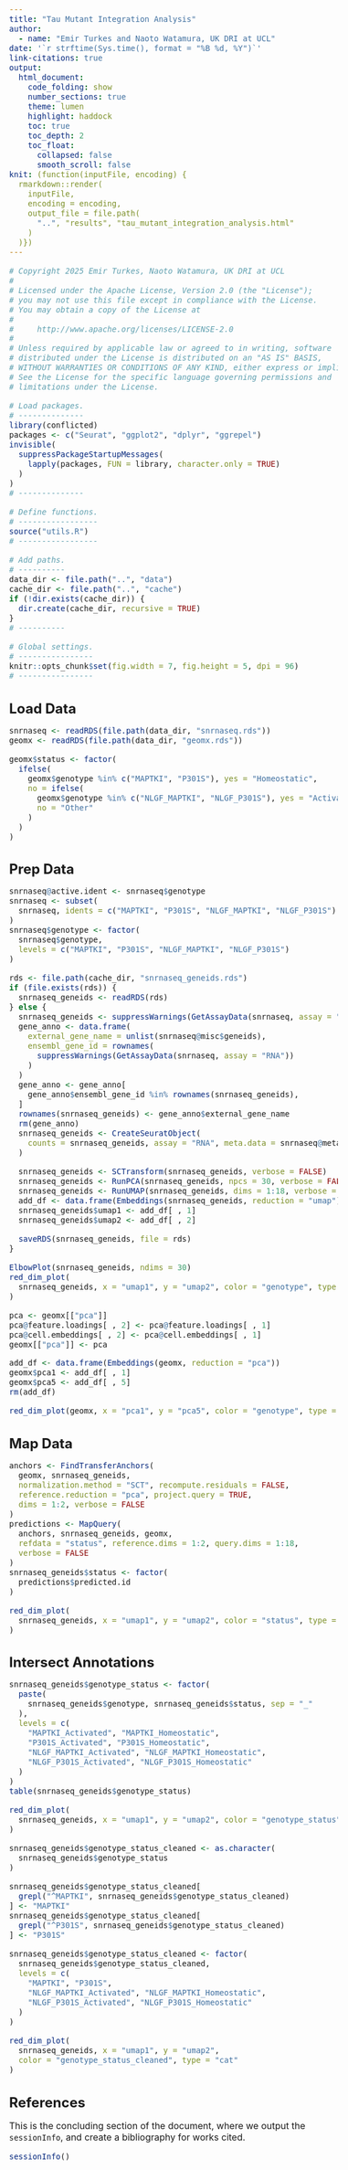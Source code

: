 ```yaml
---
title: "Tau Mutant Integration Analysis"
author:
  - name: "Emir Turkes and Naoto Watamura, UK DRI at UCL"
date: '`r strftime(Sys.time(), format = "%B %d, %Y")`'
link-citations: true
output:
  html_document:
    code_folding: show
    number_sections: true
    theme: lumen
    highlight: haddock
    toc: true
    toc_depth: 2
    toc_float:
      collapsed: false
      smooth_scroll: false
knit: (function(inputFile, encoding) {
  rmarkdown::render(
    inputFile,
    encoding = encoding,
    output_file = file.path(
      "..", "results", "tau_mutant_integration_analysis.html"
    )
  )})
---
```


<style type="text/css">
body {font-size: 16px;}
h1.title {font-size: 35px;}
h1 {font-size: 24px;}
h2 {font-size: 22px;}
.toc-content {padding-left: 0px; padding-right: 0px;}
div.tocify {width: 100%;}
.tocify-subheader .tocify-item {
  font-size: 0.95em; padding-left: 25px; text-indent: 0;
}
div.main-container {max-width: none; width: 100%;}
</style>

```r
# Copyright 2025 Emir Turkes, Naoto Watamura, UK DRI at UCL
#
# Licensed under the Apache License, Version 2.0 (the "License");
# you may not use this file except in compliance with the License.
# You may obtain a copy of the License at
#
#     http://www.apache.org/licenses/LICENSE-2.0
#
# Unless required by applicable law or agreed to in writing, software
# distributed under the License is distributed on an "AS IS" BASIS,
# WITHOUT WARRANTIES OR CONDITIONS OF ANY KIND, either express or implied.
# See the License for the specific language governing permissions and
# limitations under the License.

# Load packages.
# --------------
library(conflicted)
packages <- c("Seurat", "ggplot2", "dplyr", "ggrepel")
invisible(
  suppressPackageStartupMessages(
    lapply(packages, FUN = library, character.only = TRUE)
  )
)
# --------------

# Define functions.
# -----------------
source("utils.R")
# -----------------

# Add paths.
# ----------
data_dir <- file.path("..", "data")
cache_dir <- file.path("..", "cache")
if (!dir.exists(cache_dir)) {
  dir.create(cache_dir, recursive = TRUE)
}
# ----------

# Global settings.
# ----------------
knitr::opts_chunk$set(fig.width = 7, fig.height = 5, dpi = 96)
# ----------------
```

# Load Data

```r
snrnaseq <- readRDS(file.path(data_dir, "snrnaseq.rds"))
geomx <- readRDS(file.path(data_dir, "geomx.rds"))

geomx$status <- factor(
  ifelse(
    geomx$genotype %in% c("MAPTKI", "P301S"), yes = "Homeostatic",
    no = ifelse(
      geomx$genotype %in% c("NLGF_MAPTKI", "NLGF_P301S"), yes = "Activated",
      no = "Other"
    )
  )
)
```

# Prep Data

```r
snrnaseq@active.ident <- snrnaseq$genotype
snrnaseq <- subset(
  snrnaseq, idents = c("MAPTKI", "P301S", "NLGF_MAPTKI", "NLGF_P301S")
)
snrnaseq$genotype <- factor(
  snrnaseq$genotype,
  levels = c("MAPTKI", "P301S", "NLGF_MAPTKI", "NLGF_P301S")
)

rds <- file.path(cache_dir, "snrnaseq_geneids.rds")
if (file.exists(rds)) {
  snrnaseq_geneids <- readRDS(rds)
} else {
  snrnaseq_geneids <- suppressWarnings(GetAssayData(snrnaseq, assay = "RNA"))
  gene_anno <- data.frame(
    external_gene_name = unlist(snrnaseq@misc$geneids),
    ensembl_gene_id = rownames(
      suppressWarnings(GetAssayData(snrnaseq, assay = "RNA"))
    )
  )
  gene_anno <- gene_anno[
    gene_anno$ensembl_gene_id %in% rownames(snrnaseq_geneids),
  ]
  rownames(snrnaseq_geneids) <- gene_anno$external_gene_name
  rm(gene_anno)
  snrnaseq_geneids <- CreateSeuratObject(
    counts = snrnaseq_geneids, assay = "RNA", meta.data = snrnaseq@meta.data
  )

  snrnaseq_geneids <- SCTransform(snrnaseq_geneids, verbose = FALSE)
  snrnaseq_geneids <- RunPCA(snrnaseq_geneids, npcs = 30, verbose = FALSE)
  snrnaseq_geneids <- RunUMAP(snrnaseq_geneids, dims = 1:18, verbose = FALSE)
  add_df <- data.frame(Embeddings(snrnaseq_geneids, reduction = "umap"))
  snrnaseq_geneids$umap1 <- add_df[ , 1]
  snrnaseq_geneids$umap2 <- add_df[ , 2]

  saveRDS(snrnaseq_geneids, file = rds)
}

ElbowPlot(snrnaseq_geneids, ndims = 30)
red_dim_plot(
  snrnaseq_geneids, x = "umap1", y = "umap2", color = "genotype", type = "cat"
)

pca <- geomx[["pca"]]
pca@feature.loadings[ , 2] <- pca@feature.loadings[ , 1]
pca@cell.embeddings[ , 2] <- pca@cell.embeddings[ , 1]
geomx[["pca"]] <- pca

add_df <- data.frame(Embeddings(geomx, reduction = "pca"))
geomx$pca1 <- add_df[ , 1]
geomx$pca5 <- add_df[ , 5]
rm(add_df)

red_dim_plot(geomx, x = "pca1", y = "pca5", color = "genotype", type = "cat")
```

# Map Data

```r
anchors <- FindTransferAnchors(
  geomx, snrnaseq_geneids,
  normalization.method = "SCT", recompute.residuals = FALSE,
  reference.reduction = "pca", project.query = TRUE,
  dims = 1:2, verbose = FALSE
)
predictions <- MapQuery(
  anchors, snrnaseq_geneids, geomx,
  refdata = "status", reference.dims = 1:2, query.dims = 1:18,
  verbose = FALSE
)
snrnaseq_geneids$status <- factor(
  predictions$predicted.id
)

red_dim_plot(
  snrnaseq_geneids, x = "umap1", y = "umap2", color = "status", type = "cat"
)
```

# Intersect Annotations

```r
snrnaseq_geneids$genotype_status <- factor(
  paste(
    snrnaseq_geneids$genotype, snrnaseq_geneids$status, sep = "_"
  ),
  levels = c(
    "MAPTKI_Activated", "MAPTKI_Homeostatic",
    "P301S_Activated", "P301S_Homeostatic",
    "NLGF_MAPTKI_Activated", "NLGF_MAPTKI_Homeostatic",
    "NLGF_P301S_Activated", "NLGF_P301S_Homeostatic"
  )
)
table(snrnaseq_geneids$genotype_status)

red_dim_plot(
  snrnaseq_geneids, x = "umap1", y = "umap2", color = "genotype_status"
)

snrnaseq_geneids$genotype_status_cleaned <- as.character(
  snrnaseq_geneids$genotype_status
)

snrnaseq_geneids$genotype_status_cleaned[
  grepl("^MAPTKI", snrnaseq_geneids$genotype_status_cleaned)
] <- "MAPTKI"
snrnaseq_geneids$genotype_status_cleaned[
  grepl("^P301S", snrnaseq_geneids$genotype_status_cleaned)
] <- "P301S"

snrnaseq_geneids$genotype_status_cleaned <- factor(
  snrnaseq_geneids$genotype_status_cleaned,
  levels = c(
    "MAPTKI", "P301S",
    "NLGF_MAPTKI_Activated", "NLGF_MAPTKI_Homeostatic",
    "NLGF_P301S_Activated", "NLGF_P301S_Homeostatic"
  )
)

red_dim_plot(
  snrnaseq_geneids, x = "umap1", y = "umap2",
  color = "genotype_status_cleaned", type = "cat"
)
```

# References

This is the concluding section of the document, where we output the `sessionInfo`, and create a bibliography for works cited.

```r
sessionInfo()
```
